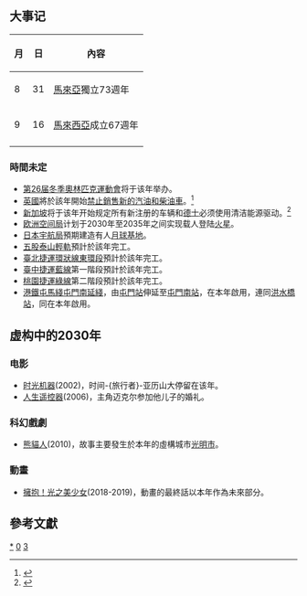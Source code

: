 {{noteTA
| G1=Astronomy
}}
{{Request translation}}
{{年|2030}}

== 大事记 ==
{| class="wikitable"
|-
!月!!日!!內容
|-
|8||31||[[馬來亞|馬來亞]]獨立73週年
|-
|9||16||[[馬來西亞|馬來西亞]]成立67週年
|-
|}
=== 時間未定 ===
* [[2030年冬季奧林匹克運動會|第26届冬季奧林匹克運動會]]将于该年举办。
*[[英國|英國]]將於該年開始[[废止燃油车|禁止銷售新的汽油和柴油車]]。<ref>{{cite news |url=https://www.bbc.com/zhongwen/simp/business-57441093 |title=汽车革命风暴已起 加油站前路山穷水尽可有柳暗花明？ |publisher=BBC |date=2021-06-12 |accessdate=2021-06-12 |archive-date=2021-07-22 |archive-url=https://web.archive.org/web/20210722100939/https://www.bbc.com/zhongwen/simp/business-57441093 |dead-url=no }}</ref>
*[[新加坡|新加坡]]将于该年开始规定所有新注册的车辆和[[出租車|德士]]必须使用清洁能源驱动。<ref>{{Cite web|title=2040年全面淘汰燃油车 你为电动车作好准备了吗？|url=https://www.zaobao.com.sg/znews/singapore/story20210305-1128978|access-date=2021-10-14|author=李熙爱|date=2021-03-05|publisher=[[联合早报|联合早报]]|language=zh-sg|archive-url=https://web.archive.org/web/20210310003350/https://www.zaobao.com.sg/znews/singapore/story20210305-1128978|archive-date=2021-03-10|dead-url=no}}</ref>
* [[欧洲空间局|欧洲空间局]]计划于2030年至2035年之间实现载人登陆[[火星|火星]]。
* [[日本|日本]][[宇航局|宇航局]]預期建造有人[[月球基地|月球基地]]。
*[[五股泰山輕軌|五股泰山輕軌]]預計於該年完工。
*[[臺北市東側南北向捷運系統|臺北捷運環狀線東環段]]預計於該年完工。
*[[臺中捷運藍線|臺中捷運藍線]]第一階段預計於該年完工。
*[[桃園捷運綠線|桃園捷運綠線]]第二階段預計於該年完工。
*[[港鐵|港鐵]][[屯馬綫|屯馬綫]][[屯門南延綫|屯門南延綫]]，由[[屯門站_(屯馬綫)|屯門站]]伸延至[[屯門南站|屯門南站]]，在本年啟用，連同[[洪水橋站_(屯馬綫)|洪水橋站]]，同在本年啟用。

== 虚构中的2030年 ==

=== 电影 ===

* [[时光机器_(2002年电影)|时光机器]](2002)，时间-{旅行者}-亚历山大停留在该年。
* [[人生遥控器|人生遥控器]](2006)，主角迈克尔参加他儿子的婚礼。

=== 科幻戲劇 ===

* [[熊貓人|熊貓人]](2010)，故事主要發生於本年的虛構城市[[光明市|光明市]]。

=== 動畫 ===

* [[擁抱！光之美少女|擁抱！光之美少女]](2018-2019)，動畫的最終話以本年作為未來部分。

==參考文獻==
{{reflist}}


[[Category:2030年|*]]
[[Category:2030年代|0]]
[[Category:21世紀各年|3]]